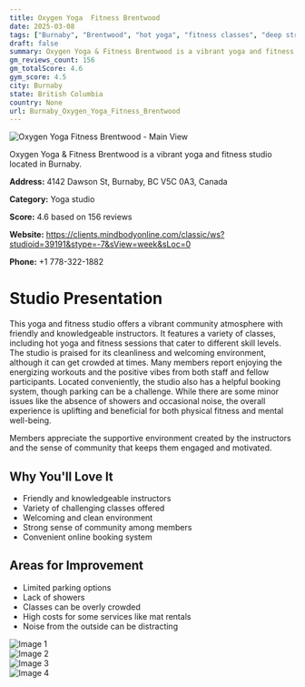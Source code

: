 ```yaml
---
title: Oxygen Yoga  Fitness Brentwood
date: 2025-03-08
tags: ["Burnaby", "Brentwood", "hot yoga", "fitness classes", "deep stretch", "community", "cleanliness", "Burnaby"]  
draft: false
summary: Oxygen Yoga & Fitness Brentwood is a vibrant yoga and fitness studio located in Burnaby.
gm_reviews_count: 156
gm_totalScore: 4.6
gym_score: 4.5
city: Burnaby
state: British Columbia
country: None
url: Burnaby_Oxygen_Yoga_Fitness_Brentwood
---
```


<div className="aspect-[16/9] relative my-8">
  <img 
    src="https://lh5.googleusercontent.com/p/AF1QipPCWqnXndIl2XJ5aN9rG7BUGmaYVRpEAenIjAu1=w1920-h1080-k-no"
    alt="Oxygen Yoga  Fitness Brentwood - Main View"
    className="object-cover absolute inset-0 w-full h-full rounded-lg"
  />
</div>

Oxygen Yoga & Fitness Brentwood is a vibrant yoga and fitness studio located in Burnaby.

**Address:** 4142 Dawson St, Burnaby, BC V5C 0A3, Canada

**Category:** Yoga studio

**Score:** 4.6 based on 156 reviews

**Website:** https://clients.mindbodyonline.com/classic/ws?studioid=39191&stype=-7&sView=week&sLoc=0

**Phone:** +1 778-322-1882

# Studio Presentation

This yoga and fitness studio offers a vibrant community atmosphere with friendly and knowledgeable instructors. It features a variety of classes, including hot yoga and fitness sessions that cater to different skill levels. The studio is praised for its cleanliness and welcoming environment, although it can get crowded at times. Many members report enjoying the energizing workouts and the positive vibes from both staff and fellow participants. Located conveniently, the studio also has a helpful booking system, though parking can be a challenge. While there are some minor issues like the absence of showers and occasional noise, the overall experience is uplifting and beneficial for both physical fitness and mental well-being.

Members appreciate the supportive environment created by the instructors and the sense of community that keeps them engaged and motivated.

## Why You'll Love It

- Friendly and knowledgeable instructors
- Variety of challenging classes offered
- Welcoming and clean environment
- Strong sense of community among members
- Convenient online booking system

## Areas for Improvement

- Limited parking options
- Lack of showers
- Classes can be overly crowded
- High costs for some services like mat rentals
- Noise from the outside can be distracting

<div className="grid grid-cols-1 xl:grid-cols-2 gap-4 my-8">
<div className="aspect-[4/3] relative"><img src="https://lh5.googleusercontent.com/p/AF1QipNw25OrYp2EkI52hrZUfF36SIHwjqH4wTsGDMYN=w1920-h1080-k-no" alt="Image 1" className="object-cover absolute inset-0 w-full h-full rounded-lg" /></div>
<div className="aspect-[4/3] relative"><img src="https://lh5.googleusercontent.com/p/AF1QipP4ZukT52G3TCIIb1ZP-Xhqljc_k3JErQis-Q3q=w1920-h1080-k-no" alt="Image 2" className="object-cover absolute inset-0 w-full h-full rounded-lg" /></div>
<div className="aspect-[4/3] relative"><img src="https://lh5.googleusercontent.com/p/AF1QipNR7ShO8nPgHvd5_0mDukqiDjujhW16mGkVUcKx=w1920-h1080-k-no" alt="Image 3" className="object-cover absolute inset-0 w-full h-full rounded-lg" /></div>
<div className="aspect-[4/3] relative"><img src="https://lh5.googleusercontent.com/p/AF1QipORZHNqmSjfj1sjeqD4iWsAsT6LfrnrPRopw2IZ=w1920-h1080-k-no" alt="Image 4" className="object-cover absolute inset-0 w-full h-full rounded-lg" /></div>
</div>